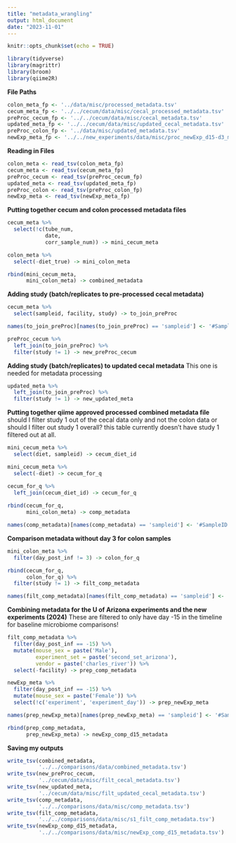 ```yaml
---
title: "metadata_wrangling"
output: html_document
date: "2023-11-01"
---
```


```r
knitr::opts_chunk$set(echo = TRUE)
```

```r
library(tidyverse)
library(magrittr)
library(broom)
library(qiime2R)
```

**File Paths**
```r
colon_meta_fp <- '../data/misc/processed_metadata.tsv'
cecum_meta_fp <- '../../cecum/data/misc/cecal_processed_metadata.tsv'
preProc_cecum_fp <- '../../cecum/data/misc/cecal_metadata.tsv'
updated_meta_fp <- '../../cecum/data/misc/updated_cecal_metadata.tsv'
preProc_colon_fp <- '../data/misc/updated_metadata.tsv'
newExp_meta_fp <- '../../new_experiments/data/misc/proc_newExp_d15-d3_metadata.tsv'
```

**Reading in Files**
```r
colon_meta <- read_tsv(colon_meta_fp)
cecum_meta <- read_tsv(cecum_meta_fp)
preProc_cecum <- read_tsv(preProc_cecum_fp)
updated_meta <- read_tsv(updated_meta_fp)
preProc_colon <- read_tsv(preProc_colon_fp)
newExp_meta <- read_tsv(newExp_meta_fp)
```

**Putting together cecum and colon processed metadata files**
```r
cecum_meta %>% 
  select(!c(tube_num,
            date,
            corr_sample_num)) -> mini_cecum_meta

colon_meta %>% 
  select(-diet_true) -> mini_colon_meta

rbind(mini_cecum_meta,
      mini_colon_meta) -> combined_metadata
```

**Adding study (batch/replicates to pre-processed cecal metadata)**
```r
cecum_meta %>% 
  select(sampleid, facility, study) -> to_join_preProc

names(to_join_preProc)[names(to_join_preProc) == 'sampleid'] <- '#SampleID'

preProc_cecum %>% 
  left_join(to_join_preProc) %>% 
  filter(study != 1) -> new_preProc_cecum
```

**Adding study (batch/replicates) to updated cecal metadata**
This one is needed for metadata processing
```r
updated_meta %>% 
  left_join(to_join_preProc) %>% 
  filter(study != 1) -> new_updated_meta
```

**Putting together qiime approved processed combined metadata file**
should I filter study 1 out of the cecal data only and not the colon data or should I filter out study 1 overall? this table currently doesn't have study 1 filtered out at all. 
```r
mini_cecum_meta %>% 
  select(diet, sampleid) -> cecum_diet_id

mini_cecum_meta %>% 
  select(-diet) -> cecum_for_q

cecum_for_q %>% 
  left_join(cecum_diet_id) -> cecum_for_q
  
rbind(cecum_for_q,
      mini_colon_meta) -> comp_metadata

names(comp_metadata)[names(comp_metadata) == 'sampleid'] <- '#SampleID'
```

**Comparison metadata without day 3 for colon samples**
```r
mini_colon_meta %>% 
  filter(day_post_inf != 3) -> colon_for_q

rbind(cecum_for_q,
      colon_for_q) %>% 
  filter(study != 1) -> filt_comp_metadata

names(filt_comp_metadata)[names(filt_comp_metadata) == 'sampleid'] <- '#SampleID'
```

**Combining metadata for the U of Arizona experiments and the new experiments (2024)**
These are filtered to only have day -15 in the timeline for baseline microbiome comparisons!
```r
filt_comp_metadata %>% 
  filter(day_post_inf == -15) %>% 
  mutate(mouse_sex = paste('Male'),
         experiment_set = paste('second_set_arizona'),
         vendor = paste('charles_river')) %>% 
  select(-facility) -> prep_comp_metadata

newExp_meta %>% 
  filter(day_post_inf == -15) %>% 
  mutate(mouse_sex = paste('Female')) %>% 
  select(!c('experiment', 'experiment_day')) -> prep_newExp_meta

names(prep_newExp_meta)[names(prep_newExp_meta) == 'sampleid'] <- '#SampleID'

rbind(prep_comp_metadata,
      prep_newExp_meta) -> newExp_comp_d15_metadata
```


**Saving my outputs**
```r
write_tsv(combined_metadata,
          '../../comparisons/data/combined_metadata.tsv')
write_tsv(new_preProc_cecum,
          '../cecum/data/misc/filt_cecal_metadata.tsv')
write_tsv(new_updated_meta,
          '../cecum/data/misc/filt_updated_cecal_metadata.tsv')
write_tsv(comp_metadata,
          '../../comparisons/data/misc/comp_metadata.tsv')
write_tsv(filt_comp_metadata,
          '../../comparisons/data/misc/s1_filt_comp_metadata.tsv')
write_tsv(newExp_comp_d15_metadata,
          '../../comparisons/data/misc/newExp_comp_d15_metadata.tsv')
```

